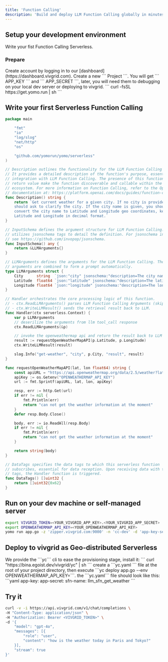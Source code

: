```yaml
---
title: 'Function Calling'
description: 'Build and deploy LLM Function Calling globally in minutes.'
---
```


## Setup your development environment

Write your fist Function Calling Serverless.

### Prepare

<AccordionGroup>
  <Accordion icon="rectangle-terminal" title="Create account on vivgrid">
    Create account by logging in to our [dashboard](https://dashboard.vivgrid.com).
    Create a new ``` Project ```. You will get ``` APP_KEY ``` and ``` APP_SECRET ```, 
		later, you will need them to debugging on your local dev server or deploying to vivgrid.
  </Accordion>
  <Accordion icon="github" title="Install the Stateful Serverless Framework: YoMo">
    ``` curl -fsSL https://get.yomo.run | sh ```
  </Accordion>
</AccordionGroup>

## Write your first Serverless Function Calling 

```go app.go
package main

	"fmt"
	"io"
	"log/slog"
	"net/http"
	"os"

	"github.com/yomorun/yomo/serverless"
)

// Description outlines the functionality for the LLM Function Calling feature.
// It provides a detailed description of the function's purpose, essential for
// integration with LLM Function Calling. The presence of this function and its
// return value make the function discoverable and callable within the LLM
// ecosystem. For more information on Function Calling, refer to the OpenAI
// documentation at: https://platform.openai.com/docs/guides/function-calling
func Description() string {
	return `Get current weather for a given city. If no city is provided, you 
	should ask to clarify the city. If the city name is given, you should 
	convert the city name to Latitude and Longitude geo coordinates, keeping 
	Latitude and Longitude in decimal format.`
}

// InputSchema defines the argument structure for LLM Function Calling. It
// utilizes jsonschema tags to detail the definition. For jsonschema in Go,
// see https://github.com/invopop/jsonschema.
func InputSchema() any {
	return &LLMArguments{}
}

// LLMArguments defines the arguments for the LLM Function Calling. These
// arguments are combined to form a prompt automatically.
type LLMArguments struct {
	City      string  `json:"city" jsonschema:"description=The city name to get the weather for"`
	Latitude  float64 `json:"latitude" jsonschema:"description=The latitude of the city, in decimal format, range should be in (-90, 90)"`
	Longitude float64 `json:"longitude" jsonschema:"description=The longitude of the city, in decimal format, range should be in (-180, 180)"`
}

// Handler orchestrates the core processing logic of this function.
// - ctx.ReadLLMArguments() parses LLM Function Calling Arguments (skip if none).
// - ctx.WriteLLMResult() sends the retrieval result back to LLM.
func Handler(ctx serverless.Context) {
	var p LLMArguments
	// deserilize the arguments from llm tool_call response
	ctx.ReadLLMArguments(&p)

	// invoke the openweathermap api and return the result back to LLM
	result := requestOpenWeatherMapAPI(p.Latitude, p.Longitude)
	ctx.WriteLLMResult(result)

	slog.Info("get-weather", "city", p.City, "result", result)
}

func requestOpenWeatherMapAPI(lat, lon float64) string {
	const apiURL = "https://api.openweathermap.org/data/2.5/weather?lat=%f&lon=%f&appid=%s&units=metric"
	apiKey := os.Getenv("OPENWEATHERMAP_API_KEY")
	url := fmt.Sprintf(apiURL, lat, lon, apiKey)

	resp, err := http.Get(url)
	if err != nil {
		fmt.Println(err)
		return "can not get the weather information at the moment"
	}
	defer resp.Body.Close()

	body, err := io.ReadAll(resp.Body)
	if err != nil {
		fmt.Println(err)
		return "can not get the weather information at the moment"
	}

	return string(body)
}

// DataTags specifies the data tags to which this serverless function
// subscribes, essential for data reception. Upon receiving data with these
// tags, the Handler function is triggered.
func DataTags() []uint32 {
	return []uint32{0x62}
}

```

## Run on your dev machine or self-managed server

```sh
export VIVGRID_TOKEN=<YOUR_VIVGRID_APP_KEY>.<YOUR_VIVGRID_APP_SECRET>
export OPENWEATHERMAP_API_KEY=<YOUR_OPENWEATHERMAP_API_KEY>
yomo run app.go -z 'zipper.vivgrid.com:9000' -n 'cc-dev' -d 'app-key-secret:<VIVGRID_TOKEN>'
```

## Deploy to vivgrid as Geo-distributed Serverless

<AccordionGroup>
  <Accordion icon="message-bot" title="Install the cli">
    We provide the ```yc``` cli to ease the provisioning stage, install it:
    ``` curl "https://bina.egoist.dev/vivgrid/yc" | sh ```
  </Accordion>
  <Accordion icon="rocket" title="Deploy your serverless to all regions">
  create a ```yc.yaml ``` file at the root of your project directory, then execute 
    ```yc deploy app.go --env OPENWEATHERMAP_API_KEY=<YOUR_OPENWEATHERMAP_API_KEY>```. the ```yc.yaml``` file should look like this:
		```yaml
		app-key: <APP_KEY>
		app-secret: <APP_SECRET>
		sfn-name: llm_sfn_get_weather
		```
  </Accordion>
</AccordionGroup>

## Try it

```sh
curl -v -i https://api.vivgrid.com/v1/chat/completions \
-H "Content-Type: application/json" \
-H "Authorization: Bearer <VIVGRID_TOKEN>" \
-d '{
	"model": "gpt-4o", 
	"messages": [{
		"role": "user", 
		"content": "how is the weather today in Paris and Tokyo?"
	}], 
	"stream": true
}'
```
